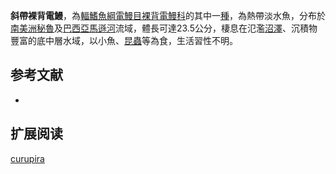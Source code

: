 {{Speciesbox
| name = 斜帶裸背電鰻
| status = NE
| status_system = IUCN3.1
| genus = Gymnotus
| species = curupira
| authority = Crampton, Thorsen & Albert, 2005
| synonyms = 
}}
'''斜帶裸背電鰻'''，為[[輻鰭魚綱|輻鰭魚綱]][[電鰻目|電鰻目]][[裸背電鰻科|裸背電鰻科]]的其中一[[種|種]]，為熱帶淡水魚，分布於[[南美洲|南美洲]][[秘魯|秘魯]]及[[巴西|巴西]][[亞馬遜河|亞馬遜河]]流域，體長可達23.5公分，棲息在氾濫[[沼澤|沼澤]]、沉積物豐富的底中層水域，以小魚、[[昆蟲|昆蟲]]等為食，生活習性不明。

==参考文献==
*{{FishBase_species|genus=Gymnotus|species=curupira|year=2015|month=9}}

== 扩展阅读 ==
{{refbegin}}
{{wikispecies-inline|Gymnotus curupira|斜帶裸背電鰻}}
{{refend}}
{{Taxonbar|from=Q5574632}}

[[Category:裸背電鰻屬|curupira]]